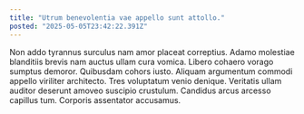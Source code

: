 ```yaml
---
title: "Utrum benevolentia vae appello sunt attollo."
posted: "2025-05-05T23:42:22.391Z"
---
```


Non addo tyrannus surculus nam amor placeat correptius. Adamo molestiae blanditiis brevis nam auctus ullam cura vomica. Libero cohaero vorago sumptus demoror.
Quibusdam cohors iusto. Aliquam argumentum commodi appello viriliter architecto. Tres voluptatum venio denique.
Veritatis ullam auditor deserunt amoveo suscipio crustulum. Candidus arcus arcesso capillus tum. Corporis assentator accusamus.
